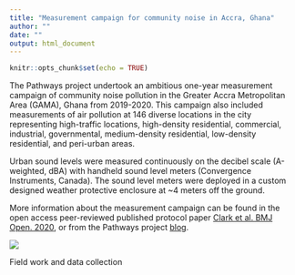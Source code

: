 ```yaml
---
title: "Measurement campaign for community noise in Accra, Ghana"
author: ""
date: ""
output: html_document
---
```


```r
knitr::opts_chunk$set(echo = TRUE)
```

The Pathways project undertook an ambitious one-year measurement campaign of community noise pollution in the Greater Accra Metropolitan Area (GAMA), Ghana from 2019-2020. This campaign also included measurements of air pollution at 146 diverse locations in the city representing high-traffic locations, high-density residential, commercial, industrial, governmental, medium-density residential, low-density residential, and peri-urban areas. 

Urban sound levels were measured continuously on the decibel scale (A-weighted, dBA) with handheld sound level meters (Convergence Instruments, Canada). The sound level meters were deployed in a custom designed weather protective enclosure at ~4 meters off the ground.

More information about the measurement campaign can be found in the open access peer-reviewed published protocol paper [Clark et al. BMJ Open. 2020](https://bmjopen.bmj.com/content/10/8/e035798), or from the Pathways project [blog](http://equitablehealthycities.org/blog/boosting-air-and-noise-pollution-monitoring-in-sub-saharan-african-cities/). 

![](assets/Field work.png)

Field work and data collection

